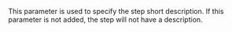 This parameter is used to specify the step short description. If this parameter is not added, the step will not have a description.